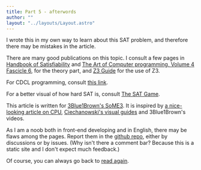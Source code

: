 ```yaml
---
title: Part 5 - afterwords
author: ""
layout: "../layouts/Layout.astro"
---
```


I wrote this in my own way to learn about this SAT problem, and therefore
there may be mistakes in the article.

There are many good publications on this topic. I consult a few pages in
<a href="https://www.iospress.nl/book/handbook-of-satisfiability-2/">Handbook of Satisfiability</a>
and <a href="https://www.pearson.com/us/higher-education/program/Knuth-Art-of-Computer-Programming-Volume-4-Fascicle-6-The-Satisfiability/PGM328228.html">
The Art of Computer programming, Volume 4 Fascicle 6</a>, for the theory
part, and <a href="https://microsoft.github.io/z3guide/">Z3 Guide</a> for
the use of Z3.

For CDCL programming, consult <a href="https://cse442-17f.github.io/Conflict-Driven-Clause-Learning/">this link</a>.

For a better visual of how hard SAT is, consult <a href="https://www.cril.univ-artois.fr/~roussel/satgame/satgame.php">The SAT Game</a>.

This article is written for [3Blue1Brown's SoME3](https://some.3b1b.co/). It is inspired
by [a nice-looking article on CPU](https://cpu.land/), [Ciechanowski's visual guides](https://ciechanow.ski)
and 3Blue1Brown's videos.

As I am a noob both in front-end developing and in English, there may be
flaws among the pages. Report them in the [github repo](https://github.com/iscas-zac/sat-explain),
either by discussions or by issues. (Why isn't there a comment bar? Because
this is a static site and I don't expect much feedback.)

Of course, you can always go back to [read again](/overall).